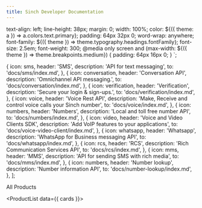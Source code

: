 ```yaml
---
title: Sinch Developer Documentation
---
```



  text-align: left;
  line-height: 38px;
  margin: 0;
  width: 100%;
  color: ${({ theme: a }) => a.colors.text.primary};
  padding: 64px 32px 0;
  word-wrap: anywhere;
  font-family: ${({ theme }) => theme.typography.headings.fontFamily};
  font-size: 2.5em;
  font-weight: 300;
  @media only screen and (max-width: ${({ theme }) =>
      theme.breakpoints.medium}) {
    padding: 64px 16px 0;
  }
`;

  {
    icon: sms,
    header: 'SMS',
    description: 'API for text messaging',
    to: 'docs/sms/index.md',
  },
  {
    icon: conversation,
    header: 'Conversation API',
    description: 'Omnichannel API messaging.',
    to: 'docs/conversation/index.md',
  },
  {
    icon: verification,
    header: 'Verification',
    description: 'Secure your login & sign-ups.',
    to: 'docs/verification/index.md',
  },
  {
    icon: voice,
    header: 'Voice Rest API',
    description: 'Make, Receive and control voice calls your Sinch number',
    to: 'docs/voice/index.md',
  },
  {
    icon: numbers,
    header: 'Numbers',
    description: 'Local and toll free number API',
    to: 'docs/numbers/index.md',
  },
  {
    icon: video,
    header: 'Voice and Video Clients SDK',
    description: 'Add VoIP features to your applications',
    to: 'docs/voice-video-client/index.md',
  },
  {
    icon: whatsapp,
    header: 'Whatsapp',
    description: 'WhatsApp for Business messaging API',
    to: 'docs/whatsapp/index.md',
  },
  {
    icon: rcs,
    header: 'RCS',
    description: 'Rich Communication Services API',
    to: 'docs/rcs/index.md',
  },
  {
    icon: mms,
    header: 'MMS',
    description: 'API for sending SMS with rich media',
    to: 'docs/mms/index.md',
  },
  {
    icon: numbers,
    header: 'Number lookup',
    description: 'Number information API',
    to: 'docs/number-lookup/index.md',
  },
];


<Flex flexDirection='column' width='100%'  alignItems='center' backgroundColor='#FFFFFF' padding='0' alignItems='flex-start'>

<section>
  <H2Custom>All Products</H2Custom>
</section>

<ProductList data={{ cards }}></ProductList>

</Flex>
